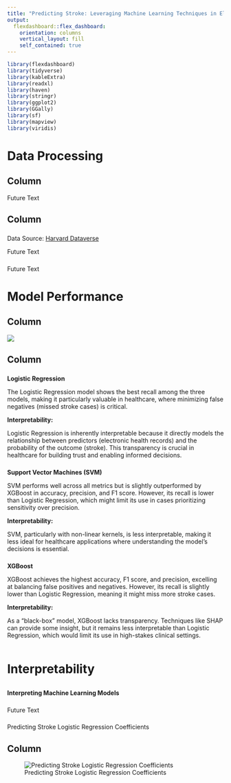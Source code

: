 ```yaml
---
title: "Predicting Stroke: Leveraging Machine Learning Techniques in Electronic Health Records"
output: 
  flexdashboard::flex_dashboard:
    orientation: columns
    vertical_layout: fill
    self_contained: true
---
```


```r
library(flexdashboard)
library(tidyverse)
library(kableExtra)
library(readxl)
library(haven) 
library(stringr) 
library(ggplot2) 
library(GGally)
library(sf) 
library(mapview)
library(viridis)
```

# Data Processing

## Column {data-width="500"}

Future Text

## Column {data-width="500"}
###
Data Source: [Harvard Dataverse](https://dataverse.harvard.edu/file.xhtml?fileId=6707764&version=1.0)

Future Text

###

Future Text

# Model Performance

## Column {data-width="500" data-height="1000"}
![](img/metrics_comparison.jpg)

## Column 
### {data-height="333"}
**Logistic Regression**

The Logistic Regression model shows the best recall among the three models, making it particularly valuable in healthcare, where minimizing false negatives (missed stroke cases) is critical. 

 **Interpretability:** 
 
Logistic Regression is inherently interpretable because it directly models the relationship between predictors (electronic health records) and the probability of the outcome (stroke). This transparency is crucial in healthcare for building trust and enabling informed decisions.

### {data-height="334"}
**Support Vector Machines (SVM)**

SVM performs well across all metrics but is slightly outperformed by XGBoost in accuracy, precision, and F1 score. However, its recall is lower than Logistic Regression, which might limit its use in cases prioritizing sensitivity over precision.

 **Interpretability:**
 
SVM, particularly with non-linear kernels, is less interpretable, making it less ideal for healthcare applications where understanding the model's decisions is essential.

### {data-height="333"}
**XGBoost**

XGBoost achieves the highest accuracy, F1 score, and precision, excelling at balancing false positives and negatives. However, its recall is slightly lower than Logistic Regression, meaning it might miss more stroke cases.

 **Interpretability:**
 
As a "black-box" model, XGBoost lacks transparency. Techniques like SHAP can provide some insight, but it remains less interpretable than Logistic Regression, which would limit its use in high-stakes clinical settings.




```r

```
# Interpretability

## {data-width="1000" data-height="100"}

**Interpreting Machine Learning Models**


### {data-width="500" data-height="500"}

Future Text

### {data-width="500" data-height="400"}
Predicting Stroke Logistic Regression Coefficients

## Column {data-width="500" data-height="800"}
![Predicting Stroke Logistic Regression Coefficients](img/coefficients_stroke_lr.jpg)

